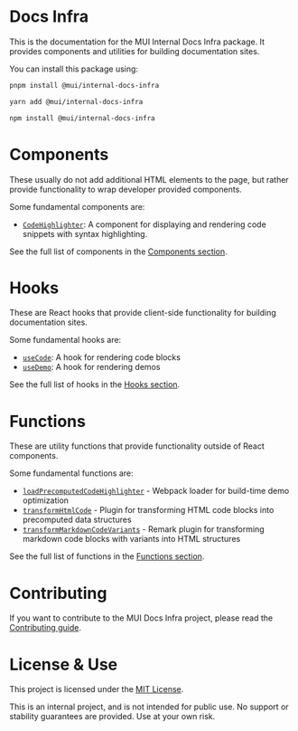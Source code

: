 # Docs Infra

This is the documentation for the MUI Internal Docs Infra package. It provides components and utilities for building documentation sites.

You can install this package using:

```bash variant=pnpm
pnpm install @mui/internal-docs-infra
```

```bash variant=yarn
yarn add @mui/internal-docs-infra
```

```bash variant=npm
npm install @mui/internal-docs-infra
```

# Components

These usually do not add additional HTML elements to the page, but rather provide functionality to wrap developer provided components.

Some fundamental components are:
- [`CodeHighlighter`](./components/code-highlighter/page.mdx): A component for displaying and rendering code snippets with syntax highlighting.

See the full list of components in the [Components section](./components/page.mdx).

# Hooks

These are React hooks that provide client-side functionality for building documentation sites.

Some fundamental hooks are:
- [`useCode`](./hooks/useCode/page.mdx): A hook for rendering code blocks
- [`useDemo`](./hooks/useDemo/page.mdx): A hook for rendering demos

See the full list of hooks in the [Hooks section](./hooks/page.mdx).

# Functions

These are utility functions that provide functionality outside of React components.

Some fundamental functions are:
- [`loadPrecomputedCodeHighlighter`](./functions/loadPrecomputedCodeHighlighter/page.mdx) - Webpack loader for build-time demo optimization
- [`transformHtmlCode`](./functions/transformHtmlCode/page.mdx) - Plugin for transforming HTML code blocks into precomputed data structures
- [`transformMarkdownCodeVariants`](./functions/transformMarkdownCodeVariants/page.mdx) - Remark plugin for transforming markdown code blocks with variants into HTML structures

See the full list of functions in the [Functions section](./functions/page.mdx).

# Contributing

If you want to contribute to the MUI Docs Infra project, please read the [Contributing guide](./contributing/page.mdx).

# License & Use

This project is licensed under the [MIT License](https://github.com/mui/mui-public/blob/master/LICENSE).

This is an internal project, and is not intended for public use. No support or stability guarantees are provided. Use at your own risk.
